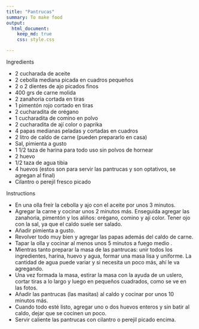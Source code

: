 ```yaml
---
title: "Pantrucas"
summary: To make food
output:
  html_document:
    keep_md: true
    css: style.css

---
```



Ingredients

- 2 cucharada de aceite     
- 2 cebolla mediana picada en cuadros pequeños
- 2 o 2 dientes de ajo picados finos
- 400 grs de carne molida
- 2 zanahoria cortada en tiras
- 1 pimentón rojo cortado en tiras
- 2 cucharadita de orégano
- 1 cucharadita de comino en polvo
- 2 cucharadita de ají color o paprika
- 4 papas medianas peladas y cortadas en cuadros
- 2 litro de caldo de carne (pueden prepararlo en casa)
- Sal, pimienta a gusto
- 1 1/2 taza de harina para todo uso sin polvos de hornear
- 2 huevo
- 1/2 taza de agua tibia
- 4 huevos (estos son para servir las pantrucas y son optativos, se agregan al final)
- Cilantro o perejil fresco picado




Instructions
 
- En una olla freír la cebolla y ajo con el aceite por unos 3 minutos.
- Agregar la carne y cocinar unos 2 minutos más. Enseguida agregar las zanahoria, pimentón y los aliños: orégano, comino y ají color. Tener ojo con la sal, ya que el caldo suele ser salado.
- Añadir pimienta a gusto.
- Revolver todo muy bien y agregar las papas además del caldo de carne.
- Tapar la olla y cocinar al menos unos 5 minutos a fuego medio .
- Mientras tanto preparar la masa de las pantrucas: unir todos los ingredientes, harina, huevo y agua, formar una masa lisa y uniforme. La cantidad de agua puede variar y si necesita un poco más, ahí le va agregando.
- Una vez formada la masa, estirar la masa con la ayuda de un uslero, cortar tiras a lo largo y luego en pequeños cuadrados, como se ve en las fotos.
- Añadir las pantrucas (las masitas) al caldo y cocinar por unos 10 minutos más.
- Cuando todo esté listo, agregar uno o dos huevos enteros y sin batir al caldo, dejar que se cocinen un poco.
- Servir caliente las pantrucas con cilantro o perejil picado encima.